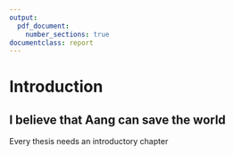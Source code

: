 ```yaml
---
output:
  pdf_document: 
    number_sections: true
documentclass: report
---
```



# Introduction

## I believe that Aang can save the world

Every thesis needs an introductory chapter


\cite{popescu2014gamygdala}